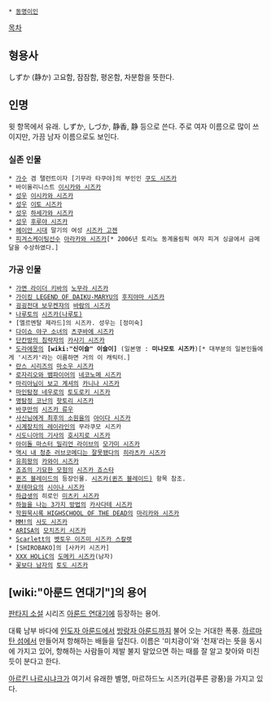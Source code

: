  * [[동명이인]]

[[목차]]

== 형용사 ==
しずか (静か)
고요함, 잠잠함, 평온함, 차분함을 뜻한다.

== 인명 ==
윗 항목에서 유래. しずか, しづか, 静香, 静 등으로 쓴다. 주로 여자 이름으로 많이 쓰이지만, 가끔 남자 이름으로도 보인다.

=== 실존 인물 ===
 * [[가수]] 겸 탤런트이자 [기무라 타쿠야]의 부인인 [[쿠도 시즈카]]
 * 바이올리니스트 [[이시카와 시즈카]]
 * [[성우]] [[이시카와 시즈카]]
 * [[성우]] [[이토 시즈카]]
 * [[성우]] [[하세가와 시즈카]]
 * [[성우]] [[후루야 시즈카]]
 * [[헤이안 시대]] 말기의 여성 [[시즈카 고젠]]
 * [[피겨스케이팅]]선수 [[아라카와 시즈카]][* 2006년 토리노 동계올림픽 여자 피겨 싱글에서 금메달을 수상하였다.]

=== 가공 인물 ===
 * [[가면 라이더 키바]]의 [[노무라 시즈카]]
 * [[가이킹 LEGEND OF DAIKU-MARYU]]의 [[후지야마 시즈카]]
 * [[굉굉전대 보우켄쟈]]의 [[바람의 시즈카]]
 * [[나루토]]의 [[시즈카(나루토)]]
 * [엘르멘탈 제라드]의 시즈카. 성우는 [정미숙]
 * [[다이쇼 야구 소녀]]의 [[츠쿠바에 시즈카]]
 * [[단칸방의 침략자]]의 [[카사기 시즈카]]
 * [[도라에몽]]의 '''[wiki:"신이슬" 이슬이]''' (일본명 : '''미나모토 시즈카''')[* 대부분의 일본인들에게 '시즈카'라는 이름하면 거의 이 캐릭터.]
 * [[란스 시리즈]]의 [[마소우 시즈카]]
 * [[로자리오와 뱀파이어]]의 [[네코노메 시즈카]]
 * [[마리아님이 보고 계셔]]의 [[카니나 시즈카]]
 * [[마인탐정 네우로]]의 [[토도로키 시즈카]]
 * [[명탐정 코난]]의 [[핫토리 시즈카]]
 * [[바쿠만]]의 [[시즈카 류우]]
 * [[사신님에게 최후의 소원을]]의 [[아이다 시즈카]]
 * [[시계장치의 레이라인]]의 무라쿠모 시즈카
 * [[시도니아의 기사]]의 [[호시지로 시즈카]]
 * [[아이돌 마스터 밀리언 라이브]]의 [[모가미 시즈카]]
 * [[역시 내 청춘 러브코메디는 잘못됐다]]의 [[히라츠카 시즈카]]
 * [[유희왕]]의 [[카와이 시즈카]]
 * [[죠죠의 기묘한 모험]]의 [[시즈카 죠스타]]
 * [[퀸즈 블레이드]]의 등장인물. [[시즈카(퀸즈 블레이드)]] 항목 참조.
 * [[포테마요]]의 [[시이나 시즈카]]
 * [[하급생]]의 히로인 [[미츠키 시즈카]]
 * [[하늘을 나는 3가지 방법]]의 [[카사다테 시즈카]]
 * [[학원묵시록 HIGHSCHOOL OF THE DEAD]]의 [[마리카와 시즈카]]
 * [[MM!]]의 [[사도 시즈카]]
 * [[ARISA]]의 [[모치즈키 시즈카]]
 * [[Scarlett]]의 [[벳토우 이즈미 시즈카 스칼렛]]
 * [SHIROBAKO]의 [사카키 시즈카]
 * [[XXX HOLiC]]의 [[도메키 시즈카]](남자)
 * [[꽃보다 남자]]의 [[토도 시즈카]]
== [wiki:"아룬드 연대기"]의 용어 ==
[[판타지 소설]] 시리즈 [[아룬드 연대기]]에 등장하는 용어.

대륙 남부 바다에 [[인도자 아룬드]]에서 [[방랑자 아룬드]]까지 불어 오는 거대한 폭풍. [[하르마탄 섬]]에서 만들어져 항해하는 배들을 덮친다. 이름은 '미치광이'와 '천재'라는 뜻을 동시에 가지고 있어, 항해하는 사람들이 제발 불지 말았으면 하는 때를 잘 알고 찾아와 미친 듯이 분다고 한다.

[[아르킨 나르시냐크]]가 여기서 유래한 별명, 마르하드노 시즈카(검푸른 광풍)을 가지고 있다.
